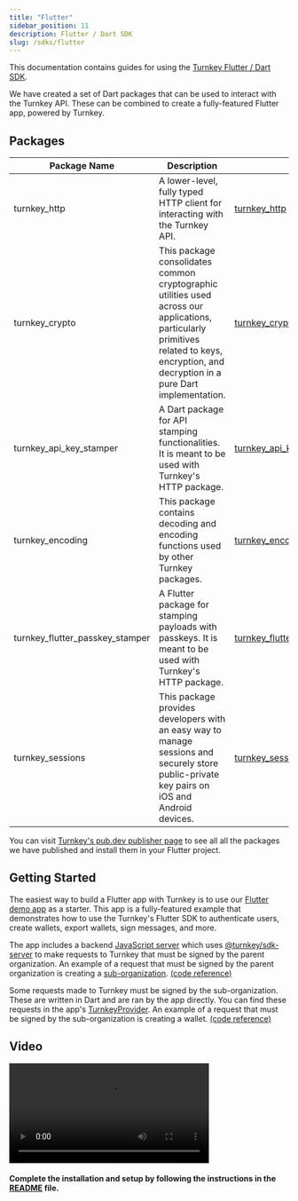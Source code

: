 ```yaml
---
title: "Flutter"
sidebar_position: 11
description: Flutter / Dart SDK
slug: /sdks/flutter
---
```


This documentation contains guides for using the [Turnkey Flutter / Dart SDK](https://github.com/tkhq/dart-sdk).

We have created a set of Dart packages that can be used to interact with the Turnkey API. These can be combined to create a fully-featured Flutter app, powered by Turnkey.

## Packages

| Package Name                    | Description                                                                                                                                                                               | Link                                                                                        |
| ------------------------------- | ----------------------------------------------------------------------------------------------------------------------------------------------------------------------------------------- | ------------------------------------------------------------------------------------------- |
| turnkey_http                    | A lower-level, fully typed HTTP client for interacting with the Turnkey API.                                                                                                              | [turnkey_http](https://pub.dev/packages/turnkey_http)                                       |
| turnkey_crypto                  | This package consolidates common cryptographic utilities used across our applications, particularly primitives related to keys, encryption, and decryption in a pure Dart implementation. | [turnkey_crypto](https://pub.dev/packages/turnkey_crypto)                                   |
| turnkey_api_key_stamper         | A Dart package for API stamping functionalities. It is meant to be used with Turnkey's HTTP package.                                                                                      | [turnkey_api_key_stamper](https://pub.dev/packages/turnkey_api_key_stamper)                 |
| turnkey_encoding                | This package contains decoding and encoding functions used by other Turnkey packages.                                                                                                     | [turnkey_encoding](https://pub.dev/packages/turnkey_encoding)                               |
| turnkey_flutter_passkey_stamper | A Flutter package for stamping payloads with passkeys. It is meant to be used with Turnkey's HTTP package.                                                                                | [turnkey_flutter_passkey_stamper](https://pub.dev/packages/turnkey_flutter_passkey_stamper) |
| turnkey_sessions                | This package provides developers with an easy way to manage sessions and securely store public-private key pairs on iOS and Android devices.                                              | [turnkey_sessions](https://pub.dev/packages/turnkey_sessions)                               |

You can visit [Turnkey's pub.dev publisher page](https://pub.dev/publishers/turnkey.com/packages) to see all all the packages we have published and install them in your Flutter project.

## Getting Started

The easiest way to build a Flutter app with Turnkey is to use our [Flutter demo app](https://github.com/tkhq/dart-sdk/tree/main/examples/flutter-demo-app) as a starter.
This app is a fully-featured example that demonstrates how to use the Turnkey's Flutter SDK to authenticate users, create wallets, export wallets, sign messages, and more.

The app includes a backend [JavaScript server](https://github.com/tkhq/dart-sdk/tree/main/examples/flutter-demo-app/api-server) which uses [@turnkey/sdk-server](https://www.npmjs.com/package/@turnkey/sdk-server) to make requests to Turnkey that must be signed by the parent organization.
An example of a request that must be signed by the parent organization is creating a [sub-organization](../documentation/concepts/sub-organizations.md). [(code reference)](https://github.com/tkhq/dart-sdk/blob/51405520d721910961fa942ddc5f5a3030783b9b/examples/flutter-demo-app/api-server/src/controllers/turnkey-api.ts#L139-L178)

Some requests made to Turnkey must be signed by the sub-organization. These are written in Dart and are ran by the app directly. You can find these requests in the app's [TurnkeyProvider](https://github.com/tkhq/dart-sdk/blob/main/examples/flutter-demo-app/lib/providers/turnkey.dart).
An example of a request that must be signed by the sub-organization is creating a wallet. [(code reference)](https://github.com/tkhq/dart-sdk/blob/51405520d721910961fa942ddc5f5a3030783b9b/examples/flutter-demo-app/lib/providers/turnkey.dart#L531-L559)

## Video

<p style={{ textAlign: "center" }}>
  <video
    controls
    width="360px"
    style={{ borderRadius: "4px", boxShadow: "0 2px 5px 0 #0003" }}
  >
    <source src="https://github.com/tkhq/dart-sdk/raw/refs/heads/main/examples/flutter-demo-app/assets/videos/flutter-demo.mov" />
  </video>
</p>

#### Complete the installation and setup by following the instructions in the [README](https://github.com/tkhq/dart-sdk/blob/main/examples/flutter-demo-app/README.md) file.
